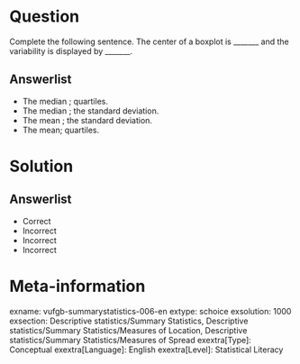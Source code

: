 Question
========
  
Complete the following sentence. The center of a boxplot is _______ and the variability is displayed by _______.
  
Answerlist
----------
* The median ; quartiles.
* The median ; the standard deviation.
* The mean ; the standard deviation.
* The mean; quartiles.

Solution
========

Answerlist
----------
* Correct
* Incorrect
* Incorrect
* Incorrect

Meta-information
================
exname: vufgb-summarystatistics-006-en
extype: schoice
exsolution: 1000
exsection: Descriptive statistics/Summary Statistics, Descriptive statistics/Summary Statistics/Measures of Location, Descriptive statistics/Summary Statistics/Measures of Spread
exextra[Type]: Conceptual
exextra[Language]: English
exextra[Level]: Statistical Literacy
